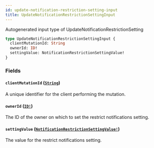 ```yaml
---
id: update-notification-restriction-setting-input
title: UpdateNotificationRestrictionSettingInput
---
```


Autogenerated input type of UpdateNotificationRestrictionSetting

```graphql
type UpdateNotificationRestrictionSettingInput {
  clientMutationId: String
  ownerId: ID!
  settingValue: NotificationRestrictionSettingValue!
}
```

### Fields

#### `clientMutationId` ([`String`](/docs/api/scalars/string))

A unique identifier for the client performing the mutation.

#### `ownerId` ([`ID!`](/docs/api/scalars/id))

The ID of the owner on which to set the restrict notifications setting.

#### `settingValue` ([`NotificationRestrictionSettingValue!`](/docs/api/enums/notification-restriction-setting-value))

The value for the restrict notifications setting.
